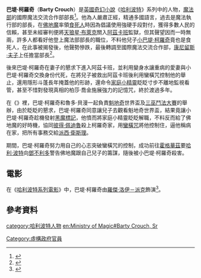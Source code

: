 {{noteTA
|T=zh-hans:巴蒂·克劳奇; zh-hant:巴堤·柯羅奇
|G1=哈利波特
}}

{{哈利·波特人物|
bgcolor=#f5f505|
fgcolor=#000|
名字=-{巴蒂·克劳奇}-<br>-{巴堤·柯羅奇}-|
gender=[[男性|男性]]|
blood= 純血|
loyalty= [[魔法部|魔法部]]|
appearance=《{{哈利波特4}}》|
portrayer  = [[羅傑·洛伊－派克|羅傑·洛伊－派克]]|
}}

'''巴堤·柯羅奇'''（'''Barty Crouch'''）是[[英國|英國]][[奇幻小說|奇幻小說]]《[[哈利波特|哈利波特]]》系列中的人物，[[魔法部|魔法部]]的國際魔法交流合作部部長<ref>{{Cite web|url=http://news.bbc.co.uk/2/shared/spl/hi/pop_ups/05/entertainment_goblet_of_fire/html/7.stm|title=Barty Crouch|accessdate=2018-07-01|publisher=BBC News|archive-date=2018-07-01|archive-url=https://web.archive.org/web/20180701195204/http://news.bbc.co.uk/2/shared/spl/hi/pop_ups/05/entertainment_goblet_of_fire/html/7.stm|dead-url=no}}</ref>。他為人嚴肅正經，精通多國語言，過去是魔法執行部的部長，在[[佛地魔|佛地魔]]率領[[食死人|食死人]]時因為倡議使用強硬手段對付，獲得{{link-en|哈利波特的虛構宇宙|Fictional universe of Harry Potter|魔法世界}}多數人民的信賴，甚至未經審判便將[[天狼星·布萊克|天狼星·布萊克]]關入[[阿茲卡班|阿茲卡班]]監獄，但其聲望因而一時無兩，許多人都看好他登上魔法部部長的職位，不料他兒子[[小巴堤·柯羅奇|小巴堤·柯羅奇]]竟也是食死人，在此事被揭發後，他聲勢慘跌，最後轉調至國際魔法交流合作部，[[康尼留斯·夫子|康尼留斯·夫子]]上任擔當部長<ref>{{Cite web|url=https://www.pottermore.com/features/in-defence-of-barty-crouch-senior|title=In defence of …Bartemius Crouch Senior|accessdate=2018-07-02|publisher=Pottermore|archive-date=2018-07-01|archive-url=https://web.archive.org/web/20180701222246/https://www.pottermore.com/features/in-defence-of-barty-crouch-senior|dead-url=no}}</ref>。

後來巴堤·柯羅奇在妻子的懇求下進入阿茲卡班，並利用變身水讓重病的愛妻與小巴堤·柯羅奇交換身份代死，在將兒子被救出阿茲卡班後利用蠻橫咒控制他的舉止，還用隱形斗蓬長年掩蓋他的形跡，還命令[[家庭小精靈|家庭小精靈]]眨眨寸步不離地監視看管，甚至不惜對發現真相的柏莎·喬金施展強力的記憶咒，終於渡過多年。

在《{{哈利波特4}}》裡，巴堤·柯羅奇和魯多·貝漫一起負責[[魁地奇|魁地奇]]世界盃及[[三巫鬥法大賽|三巫鬥法大賽]]的舉辦，由於眨眨的懇求，巴堤·柯羅奇同意讓兒子去觀看魁地奇世界盃，結果竟讓小巴堤·柯羅奇趁機發射[[黑魔標記|黑魔標記]]，他憤而將家庭小精靈眨眨解職，不料反而給了佛地魔的好時機，協同[[彼得·佩迪魯|彼得·佩迪魯]]殺上柯羅奇家，用[[蠻橫咒|蠻橫咒]]將他控制住，逼他稱病在家，把所有事務交給[[派西·衛斯理|派西·衛斯理]]。

期間，巴堤·柯羅奇努力用自己的心志突破蠻橫咒的控制，成功前往[[霍格華茲|霍格華茲]]要[[哈利·波特_(角色)|哈利·波特]]向[[鄧不利多|鄧不利多]]警告佛地魔跟自己兒子的籌謀，隨後被小巴堤·柯羅奇殺害。

==電影==
在《[[哈利波特系列電影|哈利波特系列電影]]》中，巴堤·柯羅奇由[[羅傑·洛伊－派克|羅傑·洛伊－派克]]飾演<ref>{{Cite news|url=https://www.buzzfeed.com/awesomer/actors-who-have-appeared-in-harry-potter-and-docto?utm_term=.tcwO0gNzN#.hjkr15yLy|title=Actors Who Have Appeared In Harry Potter And Doctor Who|newspaper=BuzzFeed|accessdate=2018-07-01|language=en|archive-date=2018-07-01|archive-url=https://web.archive.org/web/20180701194333/https://www.buzzfeed.com/awesomer/actors-who-have-appeared-in-harry-potter-and-docto?utm_term=.tcwO0gNzN#.hjkr15yLy|dead-url=no}}</ref>。

==參考資料==
<references />

{{harrypotter}}

[[category:哈利波特人物|category:哈利波特人物]]
[[Category:虛構政府官員|Category:虛構政府官員]]
[[en:Ministry_of_Magic#Barty_Crouch,_Sr|en:Ministry of Magic#Barty Crouch, Sr]]